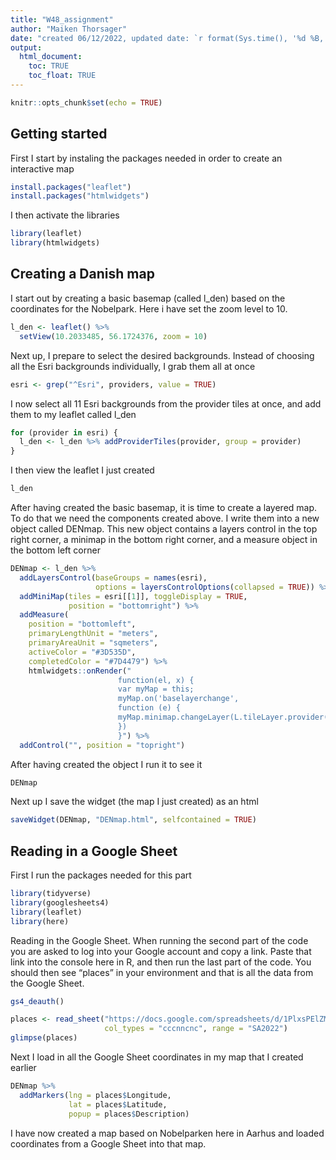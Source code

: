 ```yaml
---
title: "W48_assignment"
author: "Maiken Thorsager"
date: "created 06/12/2022, updated date: `r format(Sys.time(), '%d %B, %Y')`"
output: 
  html_document:
    toc: TRUE
    toc_float: TRUE
---
```


```r
knitr::opts_chunk$set(echo = TRUE)
```
## Getting started

First I start by instaling the packages needed in order to create an interactive map
```r
install.packages("leaflet")
install.packages("htmlwidgets")
```

I then activate the libraries
```r
library(leaflet)
library(htmlwidgets)
```

## Creating a Danish map

I start out by creating a basic basemap (called l_den) based on the coordinates for the Nobelpark. Here i have set the zoom level to 10. 
```r
l_den <- leaflet() %>%  
  setView(10.2033485, 56.1724376, zoom = 10)
```

Next up, I prepare to select the desired backgrounds. Instead of choosing all the Esri backgrounds individually, I grab them all at once
```r
esri <- grep("^Esri", providers, value = TRUE)
```

I now select all 11 Esri backgrounds from the provider tiles at once, and add them to my leaflet called l_den
```r
for (provider in esri) {
  l_den <- l_den %>% addProviderTiles(provider, group = provider)
}
```

I then view the leaflet I just created
```r
l_den
```
After having created the basic basemap, it is time to create a layered map. To do that we need the components created above. I write them into a new object called DENmap. This new object contains a layers control in the top right corner, a minimap in the bottom right corner, and a measure object in the bottom left corner
```r
DENmap <- l_den %>%
  addLayersControl(baseGroups = names(esri),
                   options = layersControlOptions(collapsed = TRUE)) %>% 
  addMiniMap(tiles = esri[[1]], toggleDisplay = TRUE,
             position = "bottomright") %>%
  addMeasure(
    position = "bottomleft",
    primaryLengthUnit = "meters",
    primaryAreaUnit = "sqmeters",
    activeColor = "#3D535D",
    completedColor = "#7D4479") %>% 
    htmlwidgets::onRender("
                        function(el, x) {
                        var myMap = this;
                        myMap.on('baselayerchange',
                        function (e) {
                        myMap.minimap.changeLayer(L.tileLayer.provider(e.name));
                        })
                        }") %>%
  addControl("", position = "topright")
```

After having created the object I run it to see it
```r
DENmap
```

Next up I save the widget (the map I just created) as an html
```r
saveWidget(DENmap, "DENmap.html", selfcontained = TRUE)
```

## Reading in a Google Sheet 

First I run the packages needed for this part
```r
library(tidyverse)
library(googlesheets4)
library(leaflet)
library(here)
```

Reading in the Google Sheet. When running the second part of the code you are asked to log into your Google account and copy a link. Paste that link into the console here in R, and then run the last part of the code. You should then see "places" in your environment and that is all the data from the Google Sheet. 
```r
gs4_deauth()

places <- read_sheet("https://docs.google.com/spreadsheets/d/1PlxsPElZML8LZKyXbqdAYeQCDIvDps2McZx1cTVWSzI/edit#gid=124710918",
                     col_types = "cccnncnc", range = "SA2022")
glimpse(places)
```

Next I load in all the Google Sheet coordinates in my map that I created earlier
```r
DENmap %>% 
  addMarkers(lng = places$Longitude, 
             lat = places$Latitude,
             popup = places$Description)
```
I have now created a map based on Nobelparken here in Aarhus and loaded coordinates from a Google Sheet into that map. 
